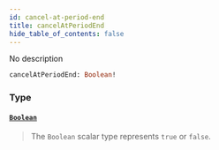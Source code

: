 ```yaml
---
id: cancel-at-period-end
title: cancelAtPeriodEnd
hide_table_of_contents: false
---
```








No description

```graphql
cancelAtPeriodEnd: Boolean!
```


### Type

#### [`Boolean`](/gql-api/scalars/boolean) <Badge class="secondary" text="scalar"/>
> The `Boolean` scalar type represents `true` or `false`.
> 





